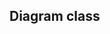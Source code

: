 
## Diagram class 
<CardGrid>
  <Card
    title= "Class Diagram"
    image= "/images/Class Diagram1.jpg"   
    external= {true}
    variant="image"
  />
</CardGrid> 